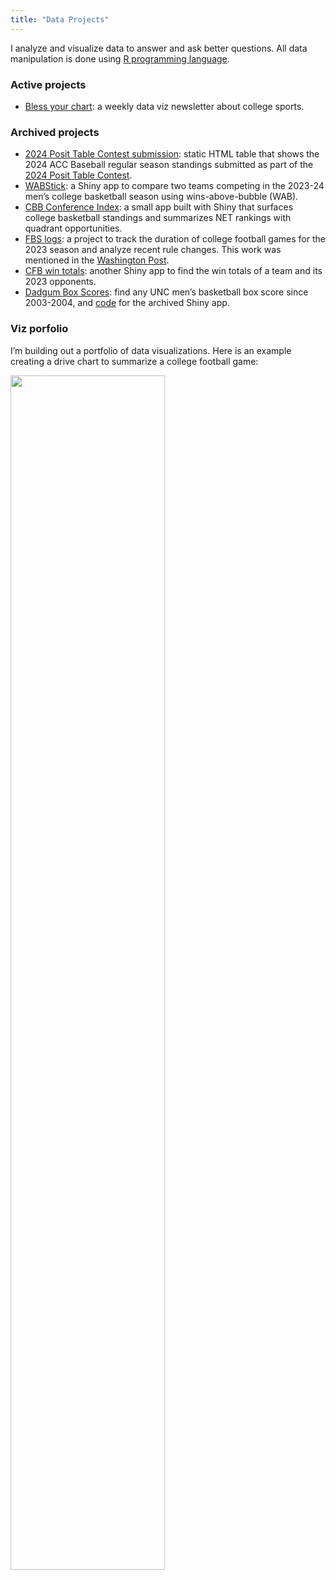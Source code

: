 ```yaml
---
title: "Data Projects"
---
```


I analyze and visualize data to answer and ask better questions. All data manipulation is done using [R programming language](https://www.r-project.org/).  

### Active projects
-   [Bless your chart](https://blessyourchart.substack.com/): a weekly data viz newsletter about college sports. 


### Archived projects
-   [2024 Posit Table Contest submission](https://cjg.quarto.pub/bless-your-chart/posts/byc_posit_tbl_contest/table-contest-cg.html): static HTML table that shows the 2024 ACC Baseball regular season standings submitted as part of the [2024 Posit Table Contest](https://posit.co/blog/announcing-the-2024-table-contest/).
-   [WABStick](https://blessyourchart.shinyapps.io/WABStick/): a Shiny app to compare two teams competing in the 2023-24 men’s college basketball season using wins-above-bubble (WAB). 
-   [CBB Conference Index](https://blessyourchart.shinyapps.io/cbb_conf_index/): a small app built with Shiny that surfaces college basketball standings and summarizes NET rankings with quadrant opportunities. 
-   [FBS logs](https://fbs-logs.blessyourchart.com/): a project to track the duration of college football games for the 2023 season and analyze recent rule changes. This work was mentioned in the [Washington Post](https://www.washingtonpost.com/sports/2023/08/29/college-football-made-for-tv-games/). 
-   [CFB win totals](https://blessyourchart.shinyapps.io/cfbwintotals/): another Shiny app to find the win totals of a team and its 2023 opponents. 
-   [Dadgum Box Scores](https://dadgumboxscores.com): find any UNC
    men's basketball box score since 2003-2004, and [code](https://github.com/gallochris/dadgum-shiny) for the archived Shiny app.

### Viz porfolio 

I'm building out a portfolio of data visualizations. Here is an example creating a drive chart to summarize a college football game: 

![](drive_chart.jpeg){width=70% fig-alt="Drive chart for college football"}
